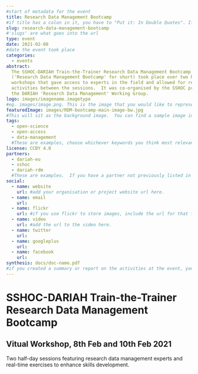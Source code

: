 ```yaml
---
#start of metadata for the event
title: Research Data Management Bootcamp
#if title has a colon in it, you have to "Put it: In Double Quotes". If it also includes a quote, "You Can:'nest them'"
slug: research-data-management-bootcamp
#'slugs' are what goes into the url
type: event
date: 2021-02-08
#date the event took place
categories:
  - events
abstract:
  The SSHOC-DARIAH Train-the-Trainer Research Data Management Bootcamp
  ('Research Data Management Bootcamp' for short) took place over two half-day
  workshops that gave access to experts in the field and allowed for real-time
  activities between the sessions.  It was co-organised by the SSHOC project and
  the DARIAH 'Research Data Management' Working Group.
logo: images/imagename.imagetype
#eg. images/image.png. This is the image that you would like to represent your event.
featuredImage: images/RDM-bootcamp-main-image-bw.jpg
#This will sit as the background image.  You can find a sample image in the 'event-template-folder/images' folder.  You should make sure that any images you use in your event are included in the 'images' folder within your event folder.
tags:
  - open-science
  - open-access
  - data-management
  #These are examples, choose whichever keywords you think most relevant.
license: CCBY 4.0
partners:
  - dariah-eu
  - sshoc
  - dariah-rdm
  #These are examples.  If you have a partner not previously listed in the 'organisation.yaml' file, you will need to add them.
social:
  - name: website
    url: #add your organisation or project website url here.
  - name: email
    url:
  - name: flickr
    url: #if you use flickr to store images, include the url for that flickr profile or folder here.
  - name: video
    url: #add the url to the video here.
  - name: twitter
    url:
  - name: googleplus
    url:
  - name: facebook
    url:
synthesis: docs/doc-name.pdf
#if you created a summary or report on the activities at the event, you can include it here as a .pdf.
---
```


# SSHOC-DARIAH Train-the-Trainer Research Data Management Bootcamp

## Vitual Workshop, 8th Feb and 10th Feb 2021

Two half-day sessions featuring research data management experts and real-time
exercises to enhance skills development.
